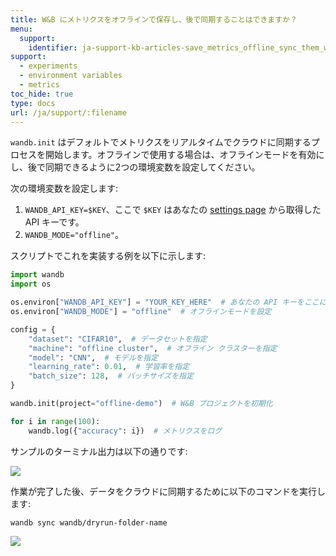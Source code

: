 ```yaml
---
title: W&B にメトリクスをオフラインで保存し、後で同期することはできますか？
menu:
  support:
    identifier: ja-support-kb-articles-save_metrics_offline_sync_them_wb_later
support:
  - experiments
  - environment variables
  - metrics
toc_hide: true
type: docs
url: /ja/support/:filename
---
```

`wandb.init` はデフォルトでメトリクスをリアルタイムでクラウドに同期するプロセスを開始します。オフラインで使用する場合は、オフラインモードを有効にし、後で同期できるように2つの環境変数を設定してください。

次の環境変数を設定します:

1. `WANDB_API_KEY=$KEY`、ここで `$KEY` はあなたの [settings page](https://app.wandb.ai/settings) から取得した API キーです。
2. `WANDB_MODE="offline"`。

スクリプトでこれを実装する例を以下に示します:

```python
import wandb
import os

os.environ["WANDB_API_KEY"] = "YOUR_KEY_HERE"  # あなたの API キーをここに
os.environ["WANDB_MODE"] = "offline"  # オフラインモードを設定

config = {
    "dataset": "CIFAR10",  # データセットを指定
    "machine": "offline cluster",  # オフライン クラスターを指定
    "model": "CNN",  # モデルを指定
    "learning_rate": 0.01,  # 学習率を指定
    "batch_size": 128,  # バッチサイズを指定
}

wandb.init(project="offline-demo")  # W&B プロジェクトを初期化

for i in range(100):
    wandb.log({"accuracy": i})  # メトリクスをログ
```

サンプルのターミナル出力は以下の通りです:

<Frame>
    <img src="/images/experiments/sample_terminal_output.png"  />
</Frame>

作業が完了した後、データをクラウドに同期するために以下のコマンドを実行します:

```shell
wandb sync wandb/dryrun-folder-name
```

<Frame>
    <img src="/images/experiments/sample_terminal_output_cloud.png"  />
</Frame>